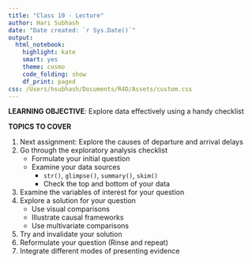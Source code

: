 ```yaml
---
title: "Class 10 - Lecture"
author: Hari Subhash
date: "Date created: `r Sys.Date()`"
output:
  html_notebook:
    highlight: kate
    smart: yes
    theme: cosmo
    code_folding: show
    df_print: paged
css: /Users/hsubhash/Documents/R4D/Assets/custom.css
---
```

**LEARNING OBJECTIVE**: Explore data effectively using a handy checklist

**TOPICS TO COVER**

1. Next assignment: Explore the causes of departure and arrival delays
2. Go through the exploratory analysis checklist
    + Formulate your initial question
    + Examine your data sources
        + `str()`, `glimpse()`, `summary()`, `skim()`
        + Check the top and bottom of your data
3. Examine the variables of interest for your question
4. Explore a solution for your question
    + Use visual comparisons
    + Illustrate causal frameworks
    + Use multivariate comparisons
5. Try and invalidate your solution
6. Reformulate your question (Rinse and repeat)
7. Integrate different modes of presenting evidence


